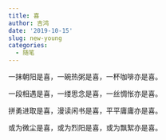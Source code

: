 ```yaml
---
title: 喜
author: 吉鸿
date: '2019-10-15'
slug: new-young
categories:
  - 随笔
---
```


一抹朝阳是喜，一碗热粥是喜，一杯咖啡亦是喜。

一段相遇是喜，一缕思念是喜，一丝惆怅亦是喜。

拼勇进取是喜，漫读闲书是喜，平平庸庸亦是喜。

或为微尘是喜，或为烈阳是喜，或为飘絮亦是喜。
